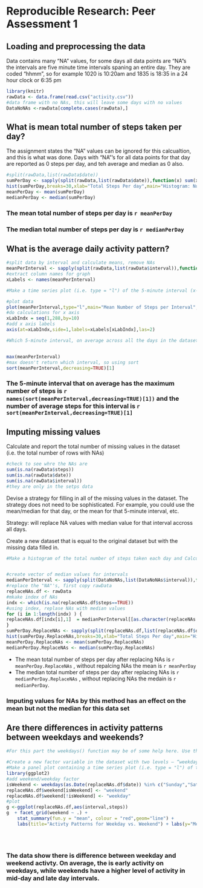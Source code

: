 # Reproducible Research: Peer Assessment 1


## Loading and preprocessing the data
Data contains many "NA" values, for some days all data points are "NA"s  
the intervals are five minute time intervals spaning an entire day.  They are coded "hhmm", so for example  1020 is 10:20am and 1835 is 18:35 in a 24 hour clock or 6:35 pm
```r
library(knitr)
rawData <- data.frame(read.csv("activity.csv"))
#data frame with no NAs, this will leave some days with no values
DataNoNAs <-rawData[complete.cases(rawData),]
```


## What is mean total number of steps taken per day?
The assignment states the "NA" values can be ignored for this calcualtion, and this is what was done.  Days with "NA"'s for all data points for that day are reported as 0 steps per day, and teh average and median as 0 also.


```r

#split(rawData,list(rawData$date))
sumPerDay <- sapply(split(rawData,list(rawData$date)),function(x) sum(x$steps,na.rm=TRUE) )
hist(sumPerDay,breaks=30,xlab="Total Steps Per day",main="Histogram: Number of Steps per Day, 2012-10-01 through 2012-11-30" )
meanPerDay <- mean(sumPerDay)
medianPerDay <- median(sumPerDay)

```
### The mean total number of steps per day is `r meanPerDay `
### The median total number of steps per day is `r medianPerDay `

## What is the average daily activity pattern?



```r
#split data by interval and calculate means, remove NAs
meanPerInterval <- sapply(split(rawData,list(rawData$interval)),function(x) mean(x$steps,na.rm=TRUE) )
#extract column names for graph
xLabels <- names(meanPerInterval)

#Make a time series plot (i.e. type = "l") of the 5-minute interval (x-axis) and the average number of steps taken, averaged across all days (y-axis)

#plot data
plot(meanPerInterval,type="l",main="Mean Number of Steps per Interval",xlab="Interval",ylab="Mean Number of Steps", xaxt="n")
#do calculations for x axis
xLabIndx = seq(1,288,by=10)
#add x axis labels 
axis(at=xLabIndx,side=1,labels=xLabels[xLabIndx],las=2)

#Which 5-minute interval, on average across all the days in the dataset, contains the maximum number of steps?


max(meanPerInterval)
#max doesn't return which interval, so using sort
sort(meanPerInterval,decreasing=TRUE)[1]

```

### The 5-minute interval that on average has the maximum number of steps is `r names(sort(meanPerInterval,decreasing=TRUE)[1]) ` and the number of average steps for this interval is `r sort(meanPerInterval,decreasing=TRUE)[1] ` 



## Imputing missing values

Calculate and report the total number of missing values in the dataset (i.e. the total number of rows with NAs)

```r

#check to see whre the NAs are
sum(is.na(rawData$steps))
sum(is.na(rawData$date))
sum(is.na(rawData$interval))
#they are only in the setps data


```


Devise a strategy for filling in all of the missing values in the dataset. The strategy does not need to be sophisticated. For example, you could use the mean/median for that day, or the mean for that 5-minute interval, etc.

Strategy:  will replace NA values with median value for that interval accross all days. 

Create a new dataset that is equal to the original dataset but with the missing data filled in.

```r

#Make a histogram of the total number of steps taken each day and Calculate and report the mean and median total number of steps taken per day. Do these values differ from the estimates from the first part of the assignment? What is the impact of imputing missing data on the estimates of the total daily number of steps?


#create vector of median values for intervals
medianPerInterval <- sapply(split(DataNoNAs,list(DataNoNAs$interval)),function(x) median(x$steps,na.rm=TRUE) )
#replace the "NA"'s, first copy rawData
replaceNAs.df <- rawData
#mkake index of NAs
indx <- which(is.na(replaceNAs.df$steps==TRUE))
#using index, replase NAs with median values
for (i in 1:length(indx) ) {
replaceNAs.df[indx[i],1]  = medianPerInterval[[as.character(replaceNAs.df[indx[i],3])]]
}
sumPerDay.ReplaceNAs <- sapply(split(replaceNAs.df,list(replaceNAs.df$date)),function(x) sum(x$steps,na.rm=TRUE) )
hist(sumPerDay.ReplaceNAs,breaks=30,xlab="Total Steps Per day",main="Histogram: Number of Steps per Day, 2012-10-01 through 2012-11-30" )
meanPerDay.ReplaceNAs <- mean(sumPerDay.ReplaceNAs)
medianPerDay.ReplaceNAs <- median(sumPerDay.ReplaceNAs)
```

- The mean total number of steps per day after replacing NAs is `r meanPerDay.ReplaceNAs ` , without repalcing NAs the mean is `r meanPerDay `  
- The median total number of steps per day after replacing NAs is `r medianPerDay.ReplaceNAs ` , without replacing NAs the medain is `r medianPerDay `.  


### Imputing values for NAs by this method has an effect on the mean but not the median for this data set





## Are there differences in activity patterns between weekdays and weekends?
```r

#For this part the weekdays() function may be of some help here. Use the dataset with the filled-in missing values for this part.

#Create a new factor variable in the dataset with two levels – “weekday” and “weekend” indicating whether a given date is a weekday or weekend day.
#Make a panel plot containing a time series plot (i.e. type = "l") of the 5-minute interval (x-axis) and the average number of steps taken, averaged across all weekday days or weekend days (y-axis). The plot should look something like the following, which was creating using simulated data:
library(ggplot2)
#add weekend/weekday factor
isWeekend <- weekdays(as.Date(replaceNAs.df$date)) %in% c("Sunday","Saturday")
replaceNAs.df$weekend[isWeekend] <- "weekend"
replaceNAs.df$weekend[!isWeekend] <- "weekday"
#plot
g <-ggplot(replaceNAs.df,aes(interval,steps))
g  + facet_grid(weekend ~ .) + 
    stat_summary(fun.y = "mean", colour = "red",geom="line") +
    labs(title="Activty Patterns for Weekday vs. Weekend") + labs(y="Mean number of steps")





```

### The data show there is difference between weekday and weekend activty. On average, the is early activity on weekdays, while weekends have a higher level of activity in mid-day and late day intervals.